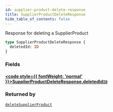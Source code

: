 ```yaml
---
id: supplier-product-delete-response
title: SupplierProductDeleteResponse
hide_table_of_contents: false
---
```








Response for deleting a SupplierProduct

```graphql
type SupplierProductDeleteResponse {
  deletedId: ID
}
```


### Fields

#### [<code style={{ fontWeight: 'normal' }}>SupplierProductDeleteResponse.<b>deletedId</b></code>](#)<Bullet />[`ID`](/supply/api/graphql-admin/reference/scalars/id) <Badge class="secondary" text="scalar"/>
> 
> 



### Returned by

[`deleteSupplierProduct`](/supply/api/graphql-admin/reference/mutations/delete-supplier-product)  <Badge class="secondary" text="mutation"/>



